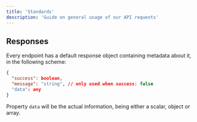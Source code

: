 ```yaml
---
title: 'Standards'
description: 'Guide on general usage of our API requests'
---
```


##

## Responses

Every endpoint has a default response object containing metadata about it, in the following scheme:

```json
{
  "success": boolean,
  "message": "string", // only used when success: false
  "data": any
}
```

Property `data` will be the actual information, being either a scalar, object or array.
